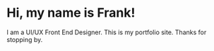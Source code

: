 # Hi, my name is Frank!

I am a UI/UX Front End Designer. This is my portfolio site. Thanks for stopping by.